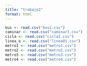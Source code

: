 ```yaml
---
title: "trabajo2"
format: html
---
```


```r
bus <- read.csv("bus1.csv")
caminar <- read.csv("caminar1.csv")
cicla <- read.csv("cicla1.csv")
linea_o <- read.csv("lineaO1.csv")
metro1 <- read.csv("metro1.csv")
metro2 <- read.csv("metro2.csv")
metro3 <- read.csv("metro3.csv")
metro4 <- read.csv("metro4.csv")

```
